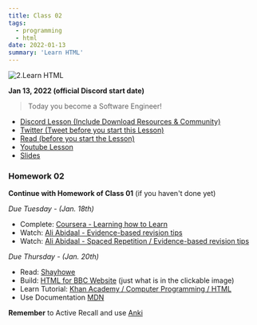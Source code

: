 ```yaml
---
title: Class 02
tags:
  - programming
  - html
date: 2022-01-13
summary: 'Learn HTML'
---
```


![2.Learn HTML](https://cdn.hashnode.com/res/hashnode/image/upload/v1676550488526/2T6OtKkQI.png?auto=compress)

**Jan 13, 2022 (official Discord start date)**

> Today you become a Software Engineer!

- [Discord Lesson (Include Download Resources & Community)](https://discord.com/channels/735923219315425401/738891289071714388/931314672718737418)
- [Twitter (Tweet before you start this Lesson)](https://twitter.com/leonnoel/status/1481030723347746816)
- [Read (before you start the Lesson)](https://www.poetryfoundation.org/poems/51642/invictus)
- [Youtube Lesson](https://youtu.be/eCRbEILXXmE)
- [Slides](https://slides.com/leonnoel/html-the-basics-100devs)

### Homework 02

**Continue with Homework of Class 01** (if you haven't done yet)

_Due Tuesday - (Jan. 18th)_

- Complete: [Coursera - Learning how to Learn](https://www.coursera.org/learn/learning-how-to-learn)
- Watch: [Ali Abidaal - Evidence-based revision tips](https://www.youtube.com/watch?v=ukLnPbIffxE)
- Watch: [Ali Abidaal - Spaced Repetition / Evidence-based revision tips](https://www.youtube.com/watch?v=Z-zNHHpXoMM)

_Due Thursday - (Jan. 20th)_

- Read: [Shayhowe](https://learn.shayhowe.com/html-css/)
- Build: [HTML for BBC Website](https://cdn.hashnode.com/res/hashnode/image/upload/v1669562498753/mWPYETbDc.png?auto=compress) (just what is in the clickable image)
- Learn Tutorial: [Khan Academy / Computer Programming / HTML](https://www.khanacademy.org/computing/computer-programming/html-css)
- Use Documentation [MDN](https://developer.mozilla.org/en-US/docs/Web/HTML)

**Remember** to Active Recall and use [Anki](https://apps.ankiweb.net/)
